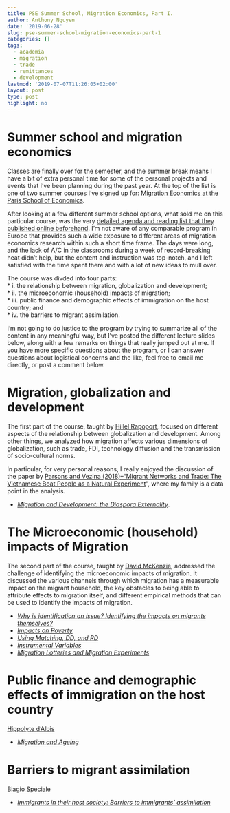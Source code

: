 ```yaml
---
title: PSE Summer School, Migration Economics, Part I.
author: Anthony Nguyen
date: '2019-06-28'
slug: pse-summer-school-migration-economics-part-1
categories: []
tags:
  - academia
  - migration
  - trade
  - remittances
  - development
lastmod: '2019-07-07T11:26:05+02:00'
layout: post
type: post
highlight: no
---
```


# Summer school and migration economics

Classes are finally over for the semester, and the summer break means I have a bit of extra personal time for some of the personal projects and events that I've been planning during the past year. At the top of the list is one of two summer courses I've signed up for: [Migration Economics at the Paris School of Economics](https://www.parisschoolofeconomics.eu/en/teaching/pse-summer-school/migration-economics/).

After looking at a few different summer school options, what sold me on this particular course, was the very [detailed agenda and reading list that they published online beforehand](https://github.com/anguyen1210/pse-migration-summer-2019/blob/master/migration-economics-sumschool-pse-2019.pdf). I'm not aware of any comparable program in Europe that provides such a wide exposure to different areas of migration economics research within such a short time frame. The days were long, and the lack of A/C in the classrooms during a week of record-breaking heat didn't help, but the content and instruction was top-notch, and I left satisfied with the time spent there and with a lot of new ideas to mull over.

The course was divded into four parts:    
* i. the relationship between migration, globalization and development;   
* ii. the microeconomic (household) impacts of migration;    
* iii. public finance and demographic effects of immigration on the host country; and    
* iv. the barriers to migrant assimilation.  
  
I'm not going to do justice to the program by trying to summarize all of the content in any meaningful way, but I've posted the different lecture slides below, along with a few remarks on things that really jumped out at me. If you have more specific questions about the program, or I can answer questions about logistical concerns and the like, feel free to email me directly, or post a comment below. 

# Migration, globalization and development

The first part of the course, taught by [Hillel Rapoport](http://www.parisschoolofeconomics.eu/en/rapoport-hillel/), focused on different aspects of the relationship between globalization and development. Among other things, we analyzed how migration affects various dimensions of globalization, such as trade, FDI, technology diffusion and the transmission of socio-cultural norms.
    
In particular, for very personal reasons, I really enjoyed the discussion of the paper by [Parsons and Vezina (2018)--"Migrant Networks and Trade: The Vietnamese Boat People as a Natural Experiment](https://onlinelibrary.wiley.com/doi/abs/10.1111/ecoj.12457)”, where my family is a data point in the analysis.  

* [*Migration and Development: the Diaspora Externality*](https://github.com/anguyen1210/pse-migration-summer-2019/blob/master/Rapoport_Day01.pdf).
  
# The Microeconomic (household) impacts of Migration
The second part of the course, taught by [David McKenzie](https://sites.google.com/site/decrgdmckenzie/), addressed the challenge of identifying the microeconomic impacts of migration. It discussed the various channels through which migration has a measurable impact on the migrant household, the key obstacles to being able to attribute effects to migration itself, and different empirical methods that can be used to identify the impacts of migration. 
  
* [*Why is identification an issue? Identifying the impacts on migrants themselves?*](https://github.com/anguyen1210/pse-migration-summer-2019/blob/master/DMLecture1_2019.pptx)
* [*Impacts on Poverty*](https://github.com/anguyen1210/pse-migration-summer-2019/blob/master/DMLecture2_2019.pptx)
* [*Using Matching, DD, and RD*](https://github.com/anguyen1210/pse-migration-summer-2019/blob/master/DMLecture3_2019.pptx)
* [*Instrumental Variables*](https://github.com/anguyen1210/pse-migration-summer-2019/blob/master/DMLecture4_2019.pptx)
* [*Migration Lotteries and Migration Experiments*](https://github.com/anguyen1210/pse-migration-summer-2019/blob/master/DMLecture5_2019.pptx)
  
# Public finance and demographic effects of immigration on the host country
 
[Hippolyte d'Albis](http://www.parisschoolofeconomics.eu/en/d-albis-hippolyte/)

* [*Migration and Ageing*](https://github.com/anguyen1210/pse-migration-summer-2019/blob/master/dalbis_slidesHA19.pdf)

# Barriers to migrant assimilation

[Biagio Speciale](http://www.parisschoolofeconomics.eu/en/speciale-biagio/)

* [*Immigrants in their host society: Barriers to immigrants’ assimilation*](https://github.com/anguyen1210/pse-migration-summer-2019/blob/master/Biagio_Speciale_PSE_Summer_School_2019.pdf)